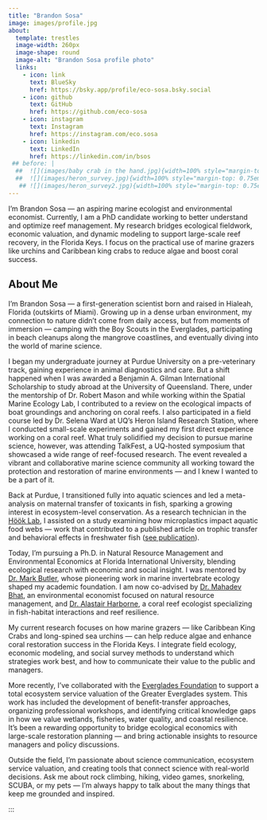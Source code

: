 ```yaml
---
title: "Brandon Sosa"
image: images/profile.jpg
about:
  template: trestles
  image-width: 260px
  image-shape: round
  image-alt: "Brandon Sosa profile photo"
  links:
    - icon: link
      text: BlueSky
      href: https://bsky.app/profile/eco-sosa.bsky.social
    - icon: github
      text: GitHub
      href: https://github.com/eco-sosa
    - icon: instagram
      text: Instagram
      href: https://instagram.com/eco.sosa
    - icon: linkedin
      text: LinkedIn
      href: https://linkedin.com/in/bsos
 ## before: |
  ##  ![](images/baby crab in the hand.jpg){width=100% style="margin-top: 1em; border-radius: ## 10px;"}
  ##  ![](images/heron_survey.jpg){width=100% style="margin-top: 0.75em; border-radius: 10px;"}
   ## ![](images/heron_survey2.jpg){width=100% style="margin-top: 0.75em; border-radius: 10px;"}
---
```

:::{#hero-heading}

:::

I'm Brandon Sosa — an aspiring marine ecologist and environmental economist. Currently, I am a PhD candidate working to better understand and optimize reef management. My research bridges ecological fieldwork, economic valuation, and dynamic modeling to support large-scale reef recovery, in the Florida Keys. I focus on the practical use of marine grazers like urchins and Caribbean king crabs to reduce algae and boost coral success.

#########


## About Me

I’m Brandon Sosa — a first-generation scientist born and raised in Hialeah, Florida (outskirts of Miami). Growing up in a dense urban environment, my connection to nature didn’t come from daily access, but from moments of immersion — camping with the Boy Scouts in the Everglades, participating in beach cleanups along the mangrove coastlines, and eventually diving into the world of marine science.

I began my undergraduate journey at Purdue University on a pre-veterinary track, gaining experience in animal diagnostics and care. But a shift happened when I was awarded a Benjamin A. Gilman International Scholarship to study abroad at the University of Queensland. There, under the mentorship of Dr. Robert Mason and while working within the Spatial Marine Ecology Lab, I contributed to a review on the ecological impacts of boat groundings and anchoring on coral reefs. I also participated in a field course led by Dr. Selena Ward at UQ’s Heron Island Research Station, where I conducted small-scale experiments and gained my first direct experience working on a coral reef. What truly solidified my decision to pursue marine science, however, was attending TalkFest, a UQ-hosted symposium that showcased a wide range of reef-focused research. The event revealed a vibrant and collaborative marine science community all working toward the protection and restoration of marine environments — and I knew I wanted to be a part of it.

Back at Purdue, I transitioned fully into aquatic sciences and led a meta-analysis on maternal transfer of toxicants in fish, sparking a growing interest in ecosystem-level conservation. As a research technician in the [Höök Lab](https://web.ics.purdue.edu/~thook/index.html), I assisted on a study examining how microplastics impact aquatic food webs — work that contributed to a published article on trophic transfer and behavioral effects in freshwater fish ([see publication](https://www.sciencedirect.com/science/article/pii/S0048969723053160)). 

Today, I’m pursuing a Ph.D. in Natural Resource Management and Environmental Economics at Florida International University, blending ecological research with economic and social insight. I was mentored by <a href="https://scholar.google.com/citations?user=oAfxdvAAAAAJ&hl=en" target="_blank">Dr. Mark Butler</a>, whose pioneering work in marine invertebrate ecology shaped my academic foundation. I am now co-advised by <a href="https://myweb.fiu.edu/bhatm/" target="_blank">Dr. Mahadev Bhat</a>, an environmental economist focused on natural resource management, and <a href="https://www.tropicalfishecologylab.com/" target="_blank">Dr. Alastair Harborne</a>, a coral reef ecologist specializing in fish-habitat interactions and reef resilience.

My current research focuses on how marine grazers — like Caribbean King Crabs and long-spined sea urchins — can help reduce algae and enhance coral restoration success in the Florida Keys. I integrate field ecology, economic modeling, and social survey methods to understand which strategies work best, and how to communicate their value to the public and managers.

More recently, I’ve collaborated with the [Everglades Foundation](https://www.evergladesfoundation.org/) to support a total ecosystem service valuation of the Greater Everglades system. This work has included the development of benefit-transfer approaches, organizing professional workshops, and identifying critical knowledge gaps in how we value wetlands, fisheries, water quality, and coastal resilience. It's been a rewarding opportunity to bridge ecological economics with large-scale restoration planning — and bring actionable insights to resource managers and policy discussions.


Outside the field, I’m passionate about science communication, ecosystem service valuation, and creating tools that connect science with real-world decisions. Ask me about rock climbing, hiking, video games, snorkeling, SCUBA, or my pets — I’m always happy to talk about the many things that keep me grounded and inspired.


:::
